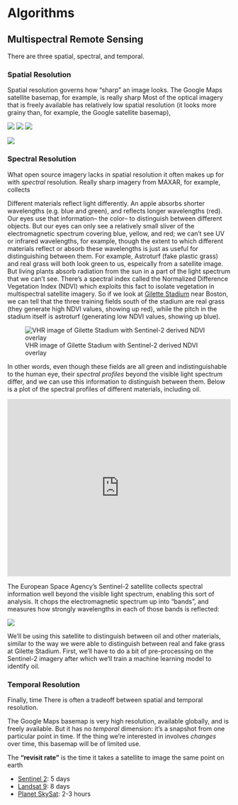 # Algorithms {#sec-algorithms}


## Multispectral Remote Sensing {#remote_sensing}

There are three spatial, spectral, and temporal. 

### Spatial Resolution 
Spatial resolution governs how "sharp" an image looks. The Google Maps satellite basemap, for example, is really sharp 
Most of the optical imagery that is freely available has relatively low spatial resolution (it looks more grainy than, for example, the Google satellite basemap), 

![](./images/Landsat.png)
![](./images/Sentinel2.png)
![](./images/Maxar.png)


![](./images/kh11.png)



### Spectral Resolution 

What open source imagery lacks in spatial resolution it often makes up for with *spectral* resolution. Really sharp imagery from MAXAR, for example, collects 

Different materials reflect light differently. An apple absorbs shorter wavelengths (e.g. blue and green), and reflects longer wavelengths (red). Our eyes use that information-- the color-- to distinguish between different objects. But our eyes can only see a relatively small sliver of the electromagnetic spectrum covering blue, yellow, and red; we can't see UV or infrared wavelengths, for example, though the extent to which different materials reflect or absorb these wavelengths is just as useful for distinguishing between them. For example, Astroturf (fake plastic grass) and real grass will both look green to us, espeically from a satellite image. But living plants absorb radiation from the sun in a part of the light spectrum that we can't see. There's a spectral index called the Normalized Difference Vegetation Index (NDVI) which exploits this fact to isolate vegetation in multispectral satellite imagery. So if we look at [Gilette Stadium](https://en.wikipedia.org/wiki/Gillette_Stadium) near Boston, we can tell that the three training fields south of the stadium are real grass (they generate high NDVI values, showing up red), while the pitch in the stadium itself is astroturf (generating low NDVI values, showing up blue).

![VHR image of Gilette Stadium with Sentinel-2 derived NDVI overlay](images/NDVI.jpg)

In other words, even though these fields are all green and indistinguishable to the human eye, their *spectral profiles* beyond the visible light spectrum differ, and we can use this information to distinguish between them. Below is a plot of the spectral profiles of different materials, including oil.

<iframe title="Spectral Profiles of Different Materials" aria-label="Interactive line chart" id="datawrapper-chart-b1kcX" src="https://datawrapper.dwcdn.net/b1kcX/3/" scrolling="no" frameborder="0" style="width: 0; min-width: 100% !important; border: none;" height="400"></iframe><script type="text/javascript">!function(){"use strict";window.addEventListener("message",(function(e){if(void 0!==e.data["datawrapper-height"]){var t=document.querySelectorAll("iframe");for(var a in e.data["datawrapper-height"])for(var r=0;r<t.length;r++){if(t[r].contentWindow===e.source)t[r].style.height=e.data["datawrapper-height"][a]+"px"}}}))}();
</script>

The European Space Agency's Sentinel-2 satellite collects spectral information well beyond the visible light spectrum, enabling this sort of analysis. It chops the electromagnetic spectrum up into "bands", and measures how strongly wavelengths in each of those bands is reflected:

![](images/S2_bands.png)

We'll be using this satellite to distinguish between oil and other materials, similar to the way we were able to distinguish between real and fake grass at Gilette Stadium. First, we'll have to do a bit of pre-processing on the Sentinel-2 imagery after which we'll train a machine learning model to identify oil. 

### Temporal Resolution 

Finally, time 
There is often a tradeoff between spatial and temporal resolution. 

The Google Maps basemap is very high resolution, available globally, and is freely available. But it has no *temporal* dimension: it's a snapshot from one particular point in time. If the thing we're interested in involves *changes* over time, this basemap will be of limited use. 

The **"revisit rate"** is the time it takes a satellite to image the same point on earth 

* [Sentinel 2](https://sentinel.esa.int/web/sentinel/missions/sentinel-2): 5 days 
* [Landsat 9](https://landsat.gsfc.nasa.gov/satellites/landsat-9/#:~:text=Landsat%209%20replaces%20Landsat%207,for%20Landsat%208%20%2B%20Landsat%207.): 8 days 
* [Planet SkySat](https://www.planet.com/pulse/12x-rapid-revisit-announcement/): 2-3 hours 


